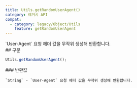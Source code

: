 ```yaml
---
title: Utils.getRandomUserAgent()
category: 레거시 API
compat:
  - category: legacy/Object/Utils
    feature: getRandomUserAgent
---
```


<Section>
  `User-Agent` 요청 헤더 값을 무작위 생성해 반환합니다.
</Section>
<Section>
  ## 구문

  ~~~js
  Utils.getRandomUserAgent();
  ~~~

  <Section>
    ### 반환값

    `String` - `User-Agent` 요청 헤더 값을 무작위 생성해 반환합니다.
  </Section>
</Section>